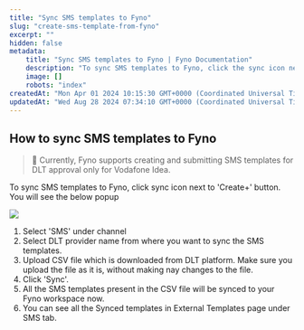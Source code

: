 ```yaml
---
title: "Sync SMS templates to Fyno"
slug: "create-sms-template-from-fyno"
excerpt: ""
hidden: false
metadata:
    title: "Sync SMS templates to Fyno | Fyno Documentation"
    description: "To sync SMS templates to Fyno, click the sync icon next to the 'Create+' button, select SMS under channel, choose a DLT provider, upload a CSV file from the DLT platform, and click 'Sync' to transfer the templates to your Fyno workspace."
    image: []
    robots: "index"
createdAt: "Mon Apr 01 2024 10:15:30 GMT+0000 (Coordinated Universal Time)"
updatedAt: "Wed Aug 28 2024 07:34:10 GMT+0000 (Coordinated Universal Time)"
---
```


## How to sync SMS templates to Fyno

> 📘 Currently, Fyno supports creating and submitting SMS templates for DLT approval only for Vodafone Idea.

To sync SMS templates to Fyno, click sync icon next to 'Create+' button. You will see the below popup

![](/images/7e1a02b-SMS_Template_sync.png)

1. Select 'SMS' under channel
2. Select DLT provider name from where you want to sync the SMS templates.
3. Upload CSV file which is downloaded from DLT platform. Make sure you upload the file as it is, without making nay changes to the file.
4. Click 'Sync'.
5. All the SMS templates present in the CSV file will be synced to your Fyno workspace now.
6. You can see all the Synced templates in External Templates page under SMS tab.
